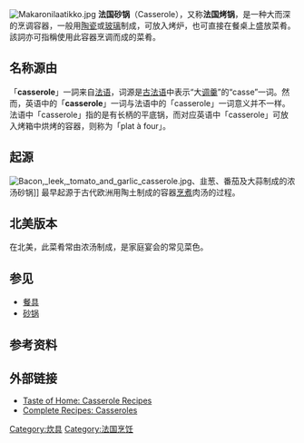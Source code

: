 [[File:Makaronilaatikko.jpg|thumb]]
'''法国砂锅'''（Casserole），又称'''法国烤锅'''，是一种大而深的烹调容器，一般用[[陶瓷|陶瓷]]或[[玻璃|玻璃]]制成，可放入烤炉，也可直接在餐桌上盛放菜肴。該詞亦可指稱使用此容器烹调而成的菜肴。

==名称源由==
「'''casserole'''」一詞来自[[法语|法语]]，词源是[[古法语|古法语]]中表示“大[[调羹|调羹]]”的“casse”一词。然而，英语中的「'''casserole'''」一词与法语中的「casserole」一词意义并不一样。法语中「casserole」指的是有长柄的平底锅，而对应英语中「casserole」可放入烤箱中烘烤的容器，则称为「plat à four」。

==起源==
[[File:Bacon,_leek,_tomato_and_garlic_casserole.jpg|thumb]]、韭葱、番茄及大蒜制成的浓汤砂锅]]
最早起源于古代欧洲用陶土制成的容器[[陶罐燉煮|烹煮]]肉汤的过程。

==北美版本==
在北美，此菜肴常由浓汤制成，是家庭宴会的常见菜色。

== 参见 ==
* [[餐具|餐具]]
* [[砂锅|砂锅]]

== 参考资料 ==
<references/>

==外部链接==
{{Commonscat|Casseroles}}
{{Wiktionary}}
* [http://www.tasteofhome.com/SearchResults.aspx?SearchPhrase=casserole&T=0&searchSource=hdrbox-Recipes Taste of Home: Casserole Recipes]
* [https://web.archive.org/web/20080410072001/http://www.completerecipes.com/casseroles1.htm Complete Recipes: Casseroles]

[[Category:炊具|Category:炊具]]
[[Category:法国烹饪|Category:法国烹饪]]
{{food-stub}}